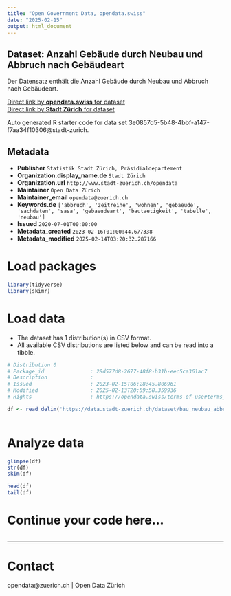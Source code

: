 ```yaml
---
title: "Open Government Data, opendata.swiss"
date: "2025-02-15"
output: html_document
---
```


## Dataset: Anzahl Gebäude durch Neubau und Abbruch nach Gebäudeart

Der Datensatz enthält die Anzahl Gebäude durch Neubau und Abbruch nach Gebäudeart.

[Direct link by **opendata.swiss** for dataset](https://opendata.swiss/de/dataset/anzahl-gebaude-durch-neubau-und-abbruch-nach-gebaudeart-seit-1901)<br>
[Direct link by **Stadt Zürich** for dataset](https://data.stadt-zuerich.ch/dataset/bau_neubau_abbruch_geb_gebaeudeart_jahr_od5064)

Auto generated R starter code for data set 3e0857d5-5b48-4bbf-a147-f7aa34f10306@stadt-zurich.

## Metadata

- **Publisher** `Statistik Stadt Zürich, Präsidialdepartement`
- **Organization.display_name.de** `Stadt Zürich`
- **Organization.url** `http://www.stadt-zuerich.ch/opendata`
- **Maintainer** `Open Data Zürich`
- **Maintainer_email** `opendata@zuerich.ch`
- **Keywords.de** `['abbruch', 'zeitreihe', 'wohnen', 'gebaeude', 'sachdaten', 'sasa', 'gebaeudeart', 'bautaetigkeit', 'tabelle', 'neubau']`
- **Issued** `2020-07-01T00:00:00`
- **Metadata_created** `2023-02-16T01:00:44.677338`
- **Metadata_modified** `2025-02-14T03:20:32.287166`


# Load packages

```r

library(tidyverse)
library(skimr)

```

# Load data

-   The dataset has 1 distribution(s) in CSV format.
-   All available CSV distributions are listed below and can be read into a tibble.

```r

# Distribution 0
# Package_id               : 28d577d8-2677-48f8-b31b-eec5ca361ac7
# Description              : 
# Issued                   : 2023-02-15T06:28:45.806961
# Modified                 : 2025-02-13T20:59:58.359936
# Rights                   : https://opendata.swiss/terms-of-use#terms_open

df <- read_delim('https://data.stadt-zuerich.ch/dataset/bau_neubau_abbruch_geb_gebaeudeart_jahr_od5064/download/BAU506OD5064.csv')



```

# Analyze data

```r

glimpse(df)
str(df)
skim(df)

head(df)
tail(df)

```

# Continue your code here...

```r

```

------------------------------------------------------------------------

# Contact

opendata@zuerich.ch | Open Data Zürich

